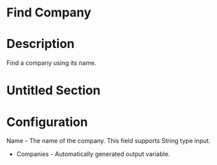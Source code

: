 ﻿# Find Company

# Description

Find a company using its name.

# Untitled Section

# Configuration

Name - The name of the company. This field supports String
            type input.





* Companies - Automatically generated output variable.
